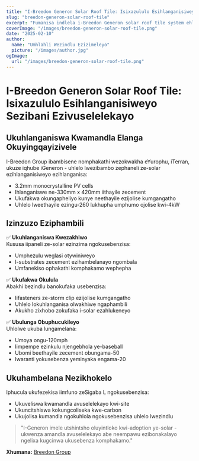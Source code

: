 ```yaml
---
title: "I-Breedon Generon Solar Roof Tile: Isixazululo Esihlanganisiweyo Sezibani Ezivuselelekayo"
slug: "breedon-generon-solar-roof-tile"
excerpt: "Fumanisa indlela i-Breedon Generon solar roof tile system ehlanganisa ukuveliswa kwamandla avuselelekayo kunye neempawu zokwakha ezidala."
coverImage: "/images/breedon-generon-solar-roof-tile.png"
date: "2025-02-10"
author:
  name: "Umhlahli Wezindlu Ezizimeleyo"
  picture: "/images/author.jpg"
ogImage:
  url: "/images/breedon-generon-solar-roof-tile.png"
---
```


# I-Breedon Generon Solar Roof Tile: Isixazululo Esihlanganisiweyo Sezibani Ezivuselelekayo

## Ukuhlanganiswa Kwamandla Elanga Okuyingqayizivele

I-Breedon Group ibambisene nomphakathi wezokwakha eYurophu, iTerran, ukuze iqhube iGeneron - uhlelo lwezibambo zephaneli ze-solar ezihlanganisiweyo ezihlanganisa:

- 3.2mm monocrystalline PV cells
- Ihlanganiswe ne-330mm x 420mm iithayile zecement
- Ukufakwa okungapheliyo kunye neethayile ezijolise kumgangatho
- Uhlelo lweethayile ezingu-260 lukhupha umphumo ojolise kwi-4kW

## Izinzuzo Eziphambili

✅ **Ukuhlanganiswa Kwezakhiwo**  
Kususa iipaneli ze-solar ezinzima ngokusebenzisa:
- Umphezulu weglasi otywiniweyo
- I-substrates zecement ezihambelanayo ngombala
- Umfanekiso ophakathi komphakamo wephepha

✅ **Ukufakwa Okulula**  
Abakhi bezindlu banokufaka usebenzisa:
- Iifasteners ze-storm clip ezijolise kumgangatho
- Uhlelo lokuhlanganisa olwakhiwe ngaphambili
- Akukho zixhobo zokufaka i-solar ezahlukeneyo

✅ **Ubulunga Obuphucukileyo**  
Uhlolwe ukuba lungamelana:
- Umoya ongu-120mph
- Iimpempe ezinkulu njengebhola ye-baseball
- Ubomi beethayile zecement obungama-50
- Iwaranti yokusebenza yeminyaka engama-20

## Ukuhambelana Nezikhokelo

Iphucula ukufezekisa iimfuno zeSigaba L ngokusebenzisa:
- Ukuveliswa kwamandla avuselelekayo kwi-site
- Ukuncitshiswa kokungcoliseka kwe-carbon
- Ukujolisa kumandla ngokuhlola ngokusebenzisa uhlelo lwezindlu

> "I-Generon imele utshintsho oluyintloko kwi-adoption ye-solar - ukwenza amandla avuselelekayo abe neempawu ezibonakalayo ngelixa kugcinwa ukusebenza komphakamo."  

**Xhumana:** [Breedon Group](https://www.breedongroup.com)